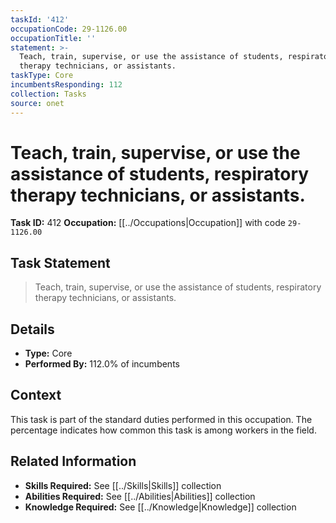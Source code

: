 ```yaml
---
taskId: '412'
occupationCode: 29-1126.00
occupationTitle: ''
statement: >-
  Teach, train, supervise, or use the assistance of students, respiratory
  therapy technicians, or assistants.
taskType: Core
incumbentsResponding: 112
collection: Tasks
source: onet
---
```

# Teach, train, supervise, or use the assistance of students, respiratory therapy technicians, or assistants.

**Task ID:** 412
**Occupation:** [[../Occupations|Occupation]] with code `29-1126.00`

## Task Statement

> Teach, train, supervise, or use the assistance of students, respiratory therapy technicians, or assistants.

## Details

- **Type:** Core
- **Performed By:** 112.0% of incumbents

## Context

This task is part of the standard duties performed in this occupation. The percentage indicates how common this task is among workers in the field.

## Related Information

- **Skills Required:** See [[../Skills|Skills]] collection
- **Abilities Required:** See [[../Abilities|Abilities]] collection
- **Knowledge Required:** See [[../Knowledge|Knowledge]] collection
